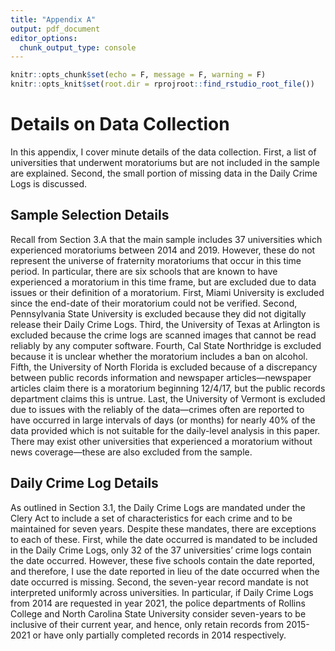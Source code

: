 ```yaml
---
title: "Appendix A"
output: pdf_document
editor_options: 
  chunk_output_type: console
---
```


```r
knitr::opts_chunk$set(echo = F, message = F, warning = F)
knitr::opts_knit$set(root.dir = rprojroot::find_rstudio_root_file())
```
# Details on Data Collection  \label{asection:data}

In this appendix, I cover minute details of the data collection. First, a list of universities that underwent moratoriums but are not included in the sample are explained. Second, the small portion of missing data in the Daily Crime Logs is discussed.

## Sample Selection Details \label{asection:datasample}

Recall from Section 3.A that the main sample includes 37 universities which experienced moratoriums between 2014 and 2019. However, these do not represent the universe of fraternity moratoriums that occur in this time period. In particular, there are six schools that are known to have experienced a moratorium in this time frame, but are excluded due to data issues or their definition of a moratorium. First, Miami University is excluded since the end-date of their moratorium could not be verified. Second, Pennsylvania State University is excluded because they did not digitally release their Daily Crime Logs. Third, the University of Texas at Arlington is excluded because the crime logs are scanned images that cannot be read reliably by any computer software. Fourth, Cal State Northridge is excluded because it is unclear whether the moratorium includes a ban on alcohol. Fifth, the University of North Florida is excluded because of a discrepancy between public records information and newspaper articles—newspaper articles claim there is a moratorium beginning 12/4/17, but the public records department claims this is untrue. Last, the University of Vermont is excluded due to issues with the reliably of the data—crimes often are reported to have occurred in large intervals of days (or months) for nearly 40% of the data provided which is not suitable for the daily-level analysis in this paper. There may exist other universities that experienced a moratorium without news coverage—these are also excluded from the sample.

## Daily Crime Log Details \label{asection:datadcl}

As outlined in Section 3.1, the Daily Crime Logs are mandated under the Clery Act to include a set of characteristics for each crime and to be maintained for seven years. Despite these mandates, there are exceptions to each of these. First, while the date occurred is mandated to be included in the Daily Crime Logs, only 32 of the 37 universities' crime logs contain the date occurred. However, these five schools contain the date reported, and therefore, I use the date reported in lieu of the date occurred when the date occurred is missing. Second, the seven-year record mandate is not interpreted uniformly across universities. In particular, if Daily Crime Logs from 2014 are requested in year 2021, the police departments of Rollins College and North Carolina State University consider seven-years to be inclusive of their current year, and hence, only retain records from 2015-2021 or have only partially completed records in 2014 respectively. 


